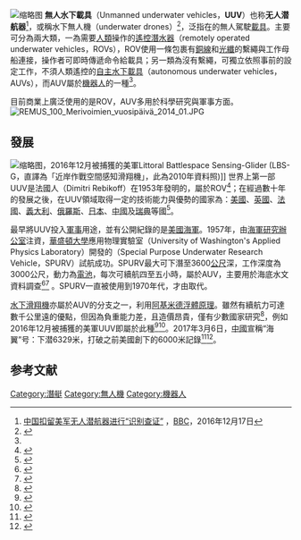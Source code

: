 {{not|無人水面載具}}
[[File:UUVs.jpg|缩略图]]
'''無人水下載具'''（Unmanned underwater vehicles，'''UUV'''）也称'''无人潜航器'''<ref>[https://www.bbc.com/zhongwen/simp/world-38348191 中国扣留美军无人潜航器进行“识别查证”] {{Wayback|url=https://www.bbc.com/zhongwen/simp/world-38348191 |date=20190709181210 }}，[[BBC|BBC]]，2016年12月17日</ref>，或稱水下無人機（underwater drones）<ref>{{Cite web |url=http://abcnews.go.com/Blotter/underwater-drone-tech-target-espionage-military-spooks/story?id=14826316 |title=Foreign Spies Target Underwater Drone Fleet, Military Spooks Say |access-date=2016-12-18 |archive-date=2021-02-11 |archive-url=https://web.archive.org/web/20210211032242/https://abcnews.go.com/Blotter/underwater-drone-tech-target-espionage-military-spooks/story?id=14826316 |dead-url=no }}</ref>，泛指在{{le|水面下|Underwater}}的無人駕駛[[載具|載具]]。主要可分為兩大類，一為需要[[人類|人類]]操作的[[遙控潛水器|遙控潛水器]]（remotely operated underwater vehicles，ROVs），ROV使用一條包裹有[[銅線|銅線]]和[[光纖|光纖]]的繫繩與工作母船連接，操作者可即時傳遞命令給載具；另一類為沒有繫繩，可獨立依照事前的設定工作，不須人類遙控的[[自主水下載具|自主水下載具]]（autonomous underwater vehicles，AUVs），而AUV屬於[[機器人|機器人]]的一種<ref name="mjib.gov.tw" />。

目前商業上廣泛使用的是ROV，AUV多用於科學研究與軍事方面。
[[File:REMUS_100_Merivoimien_vuosipäivä_2014_01.JPG|thumb]]

== 發展 ==
[[File:USNS_Pathfinder_action_DVIDS335660.jpg|缩略图]]，2016年12月被捕獲的美軍Littoral Battlespace Sensing-Glider (LBS-G，直譯為「近岸作戰空間感知滑翔機」，此為2010年資料照)]]
世界上第一部UUV是法國人{{link-fr|第米特里·瑞比克夫|Dimitri Rebikoff}}（Dimitri Rebikoff）在1953年發明的，屬於ROV<ref name="McCutcheonMcCutcheon2003">{{cite book|author1=Scott McCutcheon|author2=Bobbi McCutcheon|title=The Facts on File Marine Science Handbook|url=https://books.google.com/books?id=2GRH8gxcBj0C&pg=PA110|date=1 January 2003|publisher=Infobase Publishing|isbn=978-1-4381-0958-9|pages=110–}}</ref>；在經過數十年的發展之後，在UUV領域取得一定的技術能力與優勢的國家為：[[美國|美國]]、[[英國|英國]]、[[法國|法國]]、[[義大利|義大利]]、[[俄羅斯|俄羅斯]]、[[日本|日本]]、[[中國|中國]]及[[瑞典|瑞典]]等國<ref name="mjib.gov.tw">{{cite web|author1=郭振華|title=無人水下載具（UUV）的現況與未來|url=https://www.mjib.gov.tw/FileUploads/eBooks/60a5106846e1465785e637d70bd21f30/Section_file/ec708644bd5946ee895f8c162c468241.pdf|publisher=[[法務部調查局|法務部調查局]]|accessdate=2016-12-18|location=[[台灣|台灣]]|archive-date=2021-03-07|archive-url=https://web.archive.org/web/20210307024015/https://www.mjib.gov.tw/FileUploads/eBooks/60a5106846e1465785e637d70bd21f30/Section_file/ec708644bd5946ee895f8c162c468241.pdf|dead-url=no}}</ref>。

最早將UUV投入[[軍事|軍事]]用途，並有公開紀錄的是[[美國海軍|美國海軍]]。1957年，由[[海軍研究辦公室|海軍研究辦公室]]注資，[[華盛頓大學|華盛頓大學]]應用物理實驗室（University of Washington's Applied Physics Laboratory）開發的{{le|水下專用研究載具|SPURV}}（Special Purpose Underwater Research Vehicle，SPURV）試航成功。SPURV最大可下潛至3600[[公尺|公尺]]深，工作深度為3000公尺，動力為[[電池|電池]]，每次可續航四至五小時，屬於AUV，主要用於海底水文資料調查<ref>{{cite web|author1=navaldrones.com|title=Special Purpose Underwater Research Vehicle (SPURV)|url=http://www.navaldrones.com/SPURV.html|accessdate=2016-12-18|archive-date=2020-07-16|archive-url=https://web.archive.org/web/20200716034638/http://www.navaldrones.com/SPURV.html|dead-url=no}}</ref><ref name=":0">{{Cite web|url = http://dtic.mil/dtic/tr/fulltext/u2/a050816.pdf|title = SPURV - The First Decade|date = 1973|access-date = 2016-12-18|website = Defense Technical Information Center|publisher = Defense Technical Information Center|last = Widditsch|first = H.R.|archive-url = https://web.archive.org/web/20161221193656/http://dtic.mil/dtic/tr/fulltext/u2/a050816.pdf|archive-date = 2016-12-21|dead-url = yes}}</ref> 。SPURV一直被使用到1970年代，才由{{le|SPURV II|SPURV II}}取代。

[[水下滑翔機|水下滑翔機]]亦屬於AUV的分支之一，利用[[阿基米德浮體原理|阿基米德浮體原理]]。雖然有續航力可達數千公里遠的優點，但因為負重能力差，且造價昂貴，僅有少數國家研究<ref name="mnd.gov.tw">{{cite journal|author1=陳柏勳|title=新興戰力--無人水下載具|journal=海軍學術雙月刊|date=2009年12月|volume=6|issue=43|pages=106-116|url=https://www.mnd.gov.tw/Upload/200912/9-%E6%96%B0%E8%88%88%E6%88%B0%E5%8A%9B-%E7%84%A1%E4%BA%BA%E6%B0%B4%E4%B8%8B%E8%BC%89%E5%85%B7.pdf|accessdate=2016-12-18|publisher=[[中華民國國防部|中華民國國防部]]|location=台灣|author=|archive-url=https://web.archive.org/web/20161220212603/https://www.mnd.gov.tw/Upload/200912/9-%E6%96%B0%E8%88%88%E6%88%B0%E5%8A%9B-%E7%84%A1%E4%BA%BA%E6%B0%B4%E4%B8%8B%E8%BC%89%E5%85%B7.pdf|archive-date=2016-12-20|dead-url=yes}}</ref>，例如2016年12月被捕獲的美軍UUV即屬於此種<ref>{{cite news|author1=Missy Ryan and Dan Lamothe|title=Checkpoint Pentagon: Chinese naval ship seized an unmanned U.S. underwater vehicle in South China Sea|url=https://www.washingtonpost.com/news/checkpoint/wp/2016/12/16/defense-official-chinese-naval-ship-seized-an-unmanned-u-s-ocean-glider/?utm_term=.069c377be463|accessdate=2016-12-18|agency=[[華盛頓郵報|華盛頓郵報]]|date=2016-12-17|archive-date=2019-09-04|archive-url=https://web.archive.org/web/20190904100240/https://www.washingtonpost.com/news/checkpoint/wp/2016/12/16/defense-official-chinese-naval-ship-seized-an-unmanned-u-s-ocean-glider/|dead-url=no}}</ref><ref name="Gordon G. Chang">{{cite web|author1=Gordon G. Chang|title=Beijing Commits Act of War, Obama Does Nothing|url=http://www.thedailybeast.com/articles/2016/12/18/beijing-commits-act-of-war-obama-does-nothing.html|publisher=[[The_Daily_Beast|The Daily Beast]]|accessdate=2016-12-19|language=en|date=2016-12-19|archive-date=2017-05-25|archive-url=https://web.archive.org/web/20170525141415/http://www.thedailybeast.com/articles/2016/12/18/beijing-commits-act-of-war-obama-does-nothing.html|dead-url=no}}</ref>。2017年3月6日，[[中國|中國]]宣稱“海翼”号：下潜6329米，打破之前美國創下的6000米記錄<ref>{{cite news|url=http://www.chinatimes.com/newspapers/20170307001173-260309|title=水下滑翔機潛6329米 陸創世界紀錄」|publisher=[[旺報|旺報]]|date=2017年3月7日|accessdate=2017年3月8日|archive-date=2019年9月4日|archive-url=https://web.archive.org/web/20190904134249/https://www.chinatimes.com/newspapers/20170307001173-260309|dead-url=no}}{{zh-hant}}</ref><ref>{{cite news|url=http://www.appledaily.com.tw/realtimenews/article/new/20170306/1069995/|title=下潛6329公尺　中國水下航行器海翼號刷新紀錄」|publisher=[[蘋果日報_(台灣)|蘋果日報 (台灣)]]|date=2017年3月6日|accessdate=2017年3月8日|archive-date=2017年4月27日|archive-url=https://web.archive.org/web/20170427215350/http://www.appledaily.com.tw/realtimenews/article/new/20170306/1069995|dead-url=no}}{{zh-hant}}</ref>。

==参考文献==
{{reflist}}
{{機動機器人與無人機}}
{{机器人学}}
{{commons|Category:Unmanned underwater vehicle}}

[[Category:潛艇|Category:潛艇]]
[[Category:無人機|Category:無人機]]
[[Category:機器人|Category:機器人]]